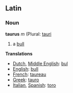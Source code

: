 ==Latin==
===Noun===
'''taurus''' ''m'' (Plural: [[tauri]]

#a [[bull]]

'''Translations'''

*[[Dutch]], [[Middle English]]: [[bul]]
*[[English]]: [[bull]]
*[[French]]: [[taureau]]
*[[Greek]]: [[tauro]]
*[[Italian]], [[Spanish]]: [[toro]]